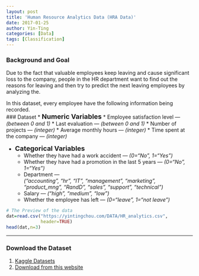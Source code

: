 ```yaml
---
layout: post
title: 'Human Resource Analytics Data (HRA Data)'
date: 2017-01-25
author: Yin-Ting
categories: [Data]
tags: [Classification]
---
```

### Background and Goal
Due to the fact that valuable employees keep leaving and cause significant loss to the company, people in the HR department want to find out the reasons for leaving and then try to predict the next leaving employees by analyzing the.

In this dataset, every employee have the following information being recorded.
<br />
### Dataset
* **<font size="4">Numeric Variables</font>** 
  * Employee satisfaction level --- _(between 0 and 1)_
  * Last evaluation --- _(between 0 and 1)_
  * Number of projects --- _(integer)_
  * Average monthly hours --- _(integer)_
  * Time spent at the company --- _(integer)_

* **<font size="4">Categorical Variables</font>** 
  * Whether they have had a work accident --- _(0="No", 1="Yes")_
  * Whether they have had a promotion in the last 5 years --- _(0="No", 1="Yes")_
  * Department --- <br />
  _("accounting", "hr", "IT", "management", "marketing", "product_mng", "RandD", "sales", "support", "technical")_
  * Salary --- _("high", "medium", "low")_
  * Whether the employee has left --- _(0="leave", 1="not leave")_

```r
# The Preview of the data
dat=read.csv("https://yintingchou.com/DATA/HR_analytics.csv",
             header=TRUE)
head(dat,n=3)
```

***

### Download the Dataset
1. [Kaggle Datasets](https://www.kaggle.com/ludobenistant/hr-analytics)
2. [Download from this website]({{ site.baseurl }}/DATA/HR_analytics.csv)
